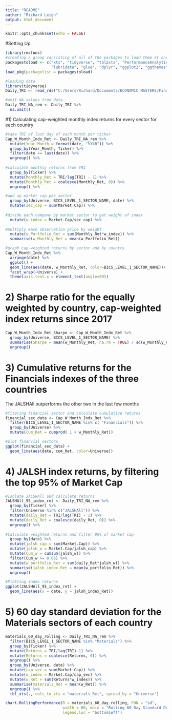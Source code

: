 ---
title: "README"
auther: "Richard Leigh"
output: html_document
---

```{r setup, include=FALSE}
knitr::opts_chunk$set(echo = FALSE)
```

#Setting Up
```{r}
library(rmsfuns)
#creating a group consisting of all of the packages to load them at once
packagestoload <- c("xts", "tidyverse", "tbl2xts", "PerformanceAnalytics", 
                    "lubridate", "glue", "dplyr", "ggplot2", "ggthemes")
load_pkg(packagelist = packagestoload)

#loading data
library(tidyverse)
Daily_TRI <- read_rds("C:/Users/Richard/Documents/ECONOMIC MASTERS/Financial Econometrics/Assignments/index_return_comparison/data/Fin_Data_SA_US_NKY.rds")

#omit NA values from data
Daily_TRI_NA_rem <- Daily_TRI %>% 
  na.omit()

```

#1) Calculating cap-weighted monthly index returns for every sector for each country
```{r}
#take TRI of last day of each month per ticker
Cap_W_Month_Indx_Ret <- Daily_TRI_NA_rem %>%
  mutate(Year_Month = format(date, "%Y%B")) %>% 
  group_by(Year_Month, Ticker) %>% 
  filter(date == last(date)) %>%
  ungroup() %>% 
  
#calculate monthly returns from TRI
  group_by(Ticker) %>%
  mutate(Monthly_Ret = TRI/lag(TRI) - 1) %>% 
  mutate(Monthly_Ret = coalesce(Monthly_Ret, 0)) %>%  
  ungroup() %>% 

#add up market cap per sector
  group_by(Universe, BICS_LEVEL_1_SECTOR_NAME, date) %>% 
  mutate(sec_cap = sum(Market.Cap)) %>% 
  
#divide each company by market sector to get weight of index
  mutate(w_index = Market.Cap/sec_cap) %>% 
  
#multiply each observation price by weight
  mutate(w_Portfolio_Ret = sum(Monthly_Ret*w_index)) %>%
  summarise(w_Monthly_Ret = mean(w_Portfolio_Ret))

#graph cap-weighted returns by sector and by country
Cap_W_Month_Indx_Ret %>%
  arrange(date) %>% 
  ggplot() +
  geom_line(aes(date, w_Monthly_Ret, color=BICS_LEVEL_1_SECTOR_NAME))+
  facet_wrap(~Universe) +
  theme(axis.text.x = element_text(angle=90))
```

# 2) Sharpe ratio for the equally weighted by country, cap-weighted index returns since 2017
```{r}
Cap_W_Month_Indx_Ret_Sharpe <- Cap_W_Month_Indx_Ret %>% 
  group_by(Universe, BICS_LEVEL_1_SECTOR_NAME) %>% 
  summarise(Sharpe = mean(w_Monthly_Ret, na.rm = TRUE) / sd(w_Monthly_Ret, na.rm = TRUE)) %>%
  ungroup() 
```

# 3)  Cumulative returns for the Financials indexes of the three countries
The JALSHAll outperforms the other two in the last few months
```{r}
#fitering financial sector and calculate cumulative returns
financial_sec_data <- Cap_W_Month_Indx_Ret %>% 
  filter(BICS_LEVEL_1_SECTOR_NAME %in% c( "Financials")) %>% 
  group_by(Universe) %>%
  mutate(cum_Ret = cumprod( 1 + w_Monthly_Ret))

#plot financial sectors
ggplot(financial_sec_data) +
  geom_line(aes(date, cum_Ret, color=Universe))
```

# 4) JALSH index returns, by filtering the top 95% of Market Cap 
```{r}
#Isolate JALSHAll and calculate returns
JALSHAll_95_index_ret <- Daily_TRI_NA_rem %>%
  group_by(Ticker) %>% 
  filter(Universe %in% c("JALSHAll")) %>% 
  mutate(daily_Ret = TRI/lag(TRI) - 1) %>%
  mutate(daily_Ret = coalesce(daily_Ret, 0)) %>% 
  ungroup() %>% 
  
#Calculate weighted returns and filter 95% of market cap
  group_by(date) %>% 
  mutate(jalsh_cap = sum(Market.Cap)) %>% 
  mutate(jalsh_w = Market.Cap/jalsh_cap) %>% 
  mutate(Cum_w = cumsum(jalsh_w)) %>% 
  filter(Cum_w >= 0.05) %>%
  mutate(w_portfolio_Ret = sum(daily_Ret*jalsh_w)) %>%
  summarise(jalsh_index_Ret = mean(w_portfolio_Ret)) %>% 
  ungroup()

#Plotting index returns
ggplot(JALSHAll_95_index_ret) +
  geom_line(aes(x = date, y = jalsh_index_Ret))
```

# 5) 60 day standard deviation for the Materials sectors of each country
```{r}
materials_60_day_rolling <- Daily_TRI_NA_rem %>% 
  filter(BICS_LEVEL_1_SECTOR_NAME %in% "Materials") %>% 
  group_by(Ticker) %>% 
  mutate(Returns = TRI/lag(TRI)-1) %>%
  mutate(Returns = coalesce(Returns, 0)) %>%
  ungroup() %>% 
  group_by(Universe, date) %>% 
  mutate(cap_sec = sum(Market.Cap)) %>% 
  mutate(w_index = Market.Cap/cap_sec) %>% 
  mutate(w_Ret = sum(Returns*w_index)) %>% 
  summarise(materials_Ret = mean(w_Ret)) %>%
  ungroup() %>% 
  tbl_xts(., cols_to_xts = "materials_Ret", spread_by = "Universe")

chart.RollingPerformance(R = materials_60_day_rolling, FUN = "sd", 
                         width = 60, main = "Rolling 60 Day Standard Deviation", 
                         legend.loc = "bottomleft")
```



